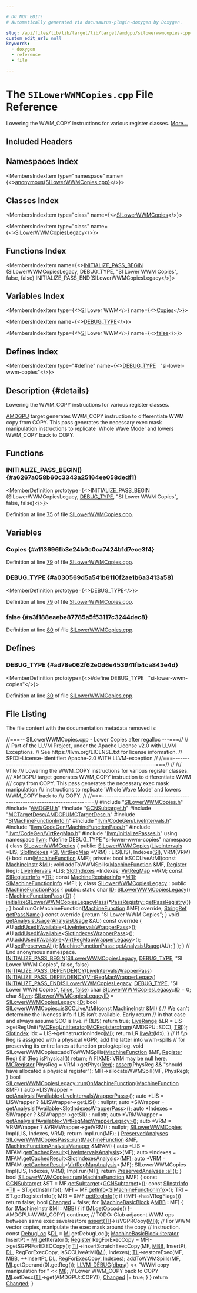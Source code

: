 ```yaml
---

# DO NOT EDIT!
# Automatically generated via docusaurus-plugin-doxygen by Doxygen.

slug: /api/files/lib/lib/target/lib/target/amdgpu/silowerwwmcopies-cpp
custom_edit_url: null
keywords:
  - doxygen
  - reference
  - file

---
```





# The `SILowerWWMCopies.cpp` File Reference

<DoxygenPage pluginConfig={pluginConfig}>

Lowering the WWM&#95;COPY instructions for various register classes. <a href="#details">More...</a>

## Included Headers

<IncludesList>
<IncludesListItem
  filePath="SILowerWWMCopies.h"
  permalink="/docs/api/files/lib/lib/target/lib/target/amdgpu/silowerwwmcopies-h"
  isLocal="true" />
<IncludesListItem
  filePath="AMDGPU.h"
  permalink="/docs/api/files/lib/lib/target/lib/target/amdgpu/amdgpu-h"
  isLocal="true" />
<IncludesListItem
  filePath="GCNSubtarget.h"
  permalink="/docs/api/files/lib/lib/target/lib/target/amdgpu/gcnsubtarget-h"
  isLocal="true" />
<IncludesListItem
  filePath="MCTargetDesc/AMDGPUMCTargetDesc.h"
  permalink="/docs/api/files/lib/lib/target/lib/target/amdgpu/lib/target/amdgpu/mctargetdesc/amdgpumctargetdesc-h"
  isLocal="true" />
<IncludesListItem
  filePath="SIMachineFunctionInfo.h"
  permalink="/docs/api/files/lib/lib/target/lib/target/amdgpu/simachinefunctioninfo-h"
  isLocal="true" />
<IncludesListItem
  filePath="llvm/CodeGen/LiveIntervals.h"
  permalink="/docs/api/files/include/include/llvm/include/llvm/codegen/liveintervals-h"
  isLocal="true" />
<IncludesListItem
  filePath="llvm/CodeGen/MachineFunctionPass.h"
  permalink="/docs/api/files/include/include/llvm/include/llvm/codegen/machinefunctionpass-h"
  isLocal="true" />
<IncludesListItem
  filePath="llvm/CodeGen/VirtRegMap.h"
  permalink="/docs/api/files/include/include/llvm/include/llvm/codegen/virtregmap-h"
  isLocal="true" />
<IncludesListItem
  filePath="llvm/InitializePasses.h"
  permalink="/docs/api/files/include/include/llvm/initializepasses-h"
  isLocal="true" />
</IncludesList>

## Namespaces Index

<MembersIndex>

<MembersIndexItem
  type="namespace"
  name={<><a href="/docs/api/namespaces/anonymous-silowerwwmcopies-cpp-">anonymous&#123;SILowerWWMCopies.cpp&#125;</a></>}>
</MembersIndexItem>

</MembersIndex>

## Classes Index

<MembersIndex>

<MembersIndexItem
  type="class"
  name={<><a href="/docs/api/classes/anonymous-namespace-silowerwwmcopies-cpp-/silowerwwmcopies">SILowerWWMCopies</a></>}>
</MembersIndexItem>

<MembersIndexItem
  type="class"
  name={<><a href="/docs/api/classes/anonymous-namespace-silowerwwmcopies-cpp-/silowerwwmcopieslegacy">SILowerWWMCopiesLegacy</a></>}>
</MembersIndexItem>

</MembersIndex>

## Functions Index

<MembersIndex>

<MembersIndexItem
  name={<><a href="#a6267a058b60c3343a25164ee058dedf1">INITIALIZE&#95;PASS&#95;BEGIN</a> (SILowerWWMCopiesLegacy, DEBUG&#95;TYPE, &quot;SI Lower WWM Copies&quot;, false, false) INITIALIZE&#95;PASS&#95;END(SILowerWWMCopiesLegacy</>}>
</MembersIndexItem>

</MembersIndex>

## Variables Index

<MembersIndex>

<MembersIndexItem
  type={<><a href="/docs/api/files/lib/lib/passes/passbuilderbindings-cpp/#a10fde6bea2f819ef87db20d8fe3085c7">SI</a> Lower WWM</>}
  name={<><a href="#a113696fb3e24b0c0ca7424b1d7ece3f4">Copies</a></>}>
</MembersIndexItem>

<MembersIndexItem
  name={<><a href="#a030569d5a541b6110f2ae1b6a3413a58">DEBUG&#95;TYPE</a></>}>
</MembersIndexItem>

<MembersIndexItem
  type={<><a href="/docs/api/files/lib/lib/passes/passbuilderbindings-cpp/#a10fde6bea2f819ef87db20d8fe3085c7">SI</a> Lower WWM</>}
  name={<><a href="#a3f188eaebe87785a5f53117c3244dec8">false</a></>}>
</MembersIndexItem>

</MembersIndex>

## Defines Index

<MembersIndex>

<MembersIndexItem
  type="#define"
  name={<><a href="#ad78e062f62e0d6e453941fb4ca843e4d">DEBUG&#95;TYPE</a>&nbsp;&nbsp;&nbsp;&quot;si-lower-wwm-copies&quot;</>}>
</MembersIndexItem>

</MembersIndex>

## Description {#details}

Lowering the WWM&#95;COPY instructions for various register classes.

<a href="/docs/api/namespaces/llvm/amdgpu">AMDGPU</a> target generates WWM&#95;COPY instruction to differentiate WWM copy from COPY. This pass generates the necessary exec mask manipulation instructions to replicate &#39;Whole Wave Mode&#39; and lowers WWM&#95;COPY back to COPY.

<SectionDefinition>

## Functions

### INITIALIZE&#95;PASS&#95;BEGIN() {#a6267a058b60c3343a25164ee058dedf1}

<MemberDefinition
  prototype={<>INITIALIZE&#95;PASS&#95;BEGIN (SILowerWWMCopiesLegacy, <a href="/docs/api/files/include/include/llvm/include/llvm/adt/genericcycleimpl-h/#ad78e062f62e0d6e453941fb4ca843e4d">DEBUG&#95;TYPE</a>, &quot;SI Lower WWM Copies&quot;, false, false)</>}>

Definition at line <a href="#l00075">75</a> of file <a href="/docs/api/files/lib/lib/target/lib/target/amdgpu/silowerwwmcopies-cpp">SILowerWWMCopies.cpp</a>.
</MemberDefinition>

</SectionDefinition>

<SectionDefinition>

## Variables

### Copies {#a113696fb3e24b0c0ca7424b1d7ece3f4}

<MemberDefinition
  prototype="SI Lower WWM Copies">

Definition at line <a href="#l00079">79</a> of file <a href="/docs/api/files/lib/lib/target/lib/target/amdgpu/silowerwwmcopies-cpp">SILowerWWMCopies.cpp</a>.
</MemberDefinition>

### DEBUG&#95;TYPE {#a030569d5a541b6110f2ae1b6a3413a58}

<MemberDefinition
  prototype={<>DEBUG&#95;TYPE</>}>

Definition at line <a href="#l00079">79</a> of file <a href="/docs/api/files/lib/lib/target/lib/target/amdgpu/silowerwwmcopies-cpp">SILowerWWMCopies.cpp</a>.
</MemberDefinition>

### false {#a3f188eaebe87785a5f53117c3244dec8}

<MemberDefinition
  prototype="SI Lower WWM false">

Definition at line <a href="#l00080">80</a> of file <a href="/docs/api/files/lib/lib/target/lib/target/amdgpu/silowerwwmcopies-cpp">SILowerWWMCopies.cpp</a>.
</MemberDefinition>

</SectionDefinition>

<SectionDefinition>

## Defines

### DEBUG&#95;TYPE {#ad78e062f62e0d6e453941fb4ca843e4d}

<MemberDefinition
  prototype={<>#define DEBUG&#95;TYPE&nbsp;&nbsp;&nbsp;&quot;si-lower-wwm-copies&quot;</>}>

Definition at line <a href="#l00030">30</a> of file <a href="/docs/api/files/lib/lib/target/lib/target/amdgpu/silowerwwmcopies-cpp">SILowerWWMCopies.cpp</a>.
</MemberDefinition>

</SectionDefinition>

## File Listing

The file content with the documentation metadata removed is:

<ProgramListing>

<Link id="l00001" /><CodeLine lineNumber="1"><Highlight kind="comment">//===-- SILowerWWMCopies.cpp - Lower Copies after regalloc ---===//</Highlight><Highlight kind="normal"></Highlight></CodeLine>
<Link id="l00002" /><CodeLine lineNumber="2"><Highlight kind="normal"></Highlight><Highlight kind="comment">//</Highlight><Highlight kind="normal"></Highlight></CodeLine>
<Link id="l00003" /><CodeLine lineNumber="3"><Highlight kind="normal"></Highlight><Highlight kind="comment">// Part of the LLVM Project, under the Apache License v2.0 with LLVM Exceptions.</Highlight><Highlight kind="normal"></Highlight></CodeLine>
<Link id="l00004" /><CodeLine lineNumber="4"><Highlight kind="normal"></Highlight><Highlight kind="comment">// See https://llvm.org/LICENSE.txt for license information.</Highlight><Highlight kind="normal"></Highlight></CodeLine>
<Link id="l00005" /><CodeLine lineNumber="5"><Highlight kind="normal"></Highlight><Highlight kind="comment">// SPDX-License-Identifier: Apache-2.0 WITH LLVM-exception</Highlight><Highlight kind="normal"></Highlight></CodeLine>
<Link id="l00006" /><CodeLine lineNumber="6"><Highlight kind="normal"></Highlight><Highlight kind="comment">//</Highlight><Highlight kind="normal"></Highlight></CodeLine>
<Link id="l00007" /><CodeLine lineNumber="7"><Highlight kind="normal"></Highlight><Highlight kind="comment">//===----------------------------------------------------------------------===//</Highlight><Highlight kind="normal"></Highlight></CodeLine>
<Link id="l00008" /><CodeLine lineNumber="8"><Highlight kind="normal"></Highlight><Highlight kind="comment">//</Highlight><Highlight kind="comment"></Highlight></CodeLine>
<Link id="l00009" /><CodeLine lineNumber="9"><Highlight kind="comment">/// \\file</Highlight></CodeLine>
<Link id="l00010" /><CodeLine lineNumber="10"><Highlight kind="comment">/// Lowering the WWM&#95;COPY instructions for various register classes.</Highlight></CodeLine>
<Link id="l00011" /><CodeLine lineNumber="11"><Highlight kind="comment">/// AMDGPU target generates WWM&#95;COPY instruction to differentiate WWM</Highlight></CodeLine>
<Link id="l00012" /><CodeLine lineNumber="12"><Highlight kind="comment">/// copy from COPY. This pass generates the necessary exec mask manipulation</Highlight></CodeLine>
<Link id="l00013" /><CodeLine lineNumber="13"><Highlight kind="comment">/// instructions to replicate &#39;Whole Wave Mode&#39; and lowers WWM&#95;COPY back to</Highlight></CodeLine>
<Link id="l00014" /><CodeLine lineNumber="14"><Highlight kind="comment">/// COPY.</Highlight><Highlight kind="normal"></Highlight></CodeLine>
<Link id="l00015" /><CodeLine lineNumber="15"><Highlight kind="normal"></Highlight><Highlight kind="comment">//</Highlight><Highlight kind="normal"></Highlight></CodeLine>
<Link id="l00016" /><CodeLine lineNumber="16"><Highlight kind="normal"></Highlight><Highlight kind="comment">//===----------------------------------------------------------------------===//</Highlight><Highlight kind="normal"></Highlight></CodeLine>
<Link id="l00017" /><CodeLine lineNumber="17"><Highlight kind="normal"></Highlight></CodeLine>
<Link id="l00018" /><CodeLine lineNumber="18"><Highlight kind="normal"></Highlight><Highlight kind="preprocessor">#include &quot;<a href="/docs/api/files/lib/lib/target/lib/target/amdgpu/silowerwwmcopies-h">SILowerWWMCopies.h</a>&quot;</Highlight><Highlight kind="normal"></Highlight></CodeLine>
<Link id="l00019" /><CodeLine lineNumber="19"><Highlight kind="normal"></Highlight><Highlight kind="preprocessor">#include &quot;<a href="/docs/api/files/lib/lib/target/lib/target/amdgpu/amdgpu-h">AMDGPU.h</a>&quot;</Highlight><Highlight kind="normal"></Highlight></CodeLine>
<Link id="l00020" /><CodeLine lineNumber="20"><Highlight kind="normal"></Highlight><Highlight kind="preprocessor">#include &quot;<a href="/docs/api/files/lib/lib/target/lib/target/amdgpu/gcnsubtarget-h">GCNSubtarget.h</a>&quot;</Highlight><Highlight kind="normal"></Highlight></CodeLine>
<Link id="l00021" /><CodeLine lineNumber="21"><Highlight kind="normal"></Highlight><Highlight kind="preprocessor">#include &quot;<a href="/docs/api/files/lib/lib/target/lib/target/amdgpu/lib/target/amdgpu/mctargetdesc/amdgpumctargetdesc-h">MCTargetDesc/AMDGPUMCTargetDesc.h</a>&quot;</Highlight><Highlight kind="normal"></Highlight></CodeLine>
<Link id="l00022" /><CodeLine lineNumber="22"><Highlight kind="normal"></Highlight><Highlight kind="preprocessor">#include &quot;<a href="/docs/api/files/lib/lib/target/lib/target/amdgpu/simachinefunctioninfo-h">SIMachineFunctionInfo.h</a>&quot;</Highlight><Highlight kind="normal"></Highlight></CodeLine>
<Link id="l00023" /><CodeLine lineNumber="23"><Highlight kind="normal"></Highlight><Highlight kind="preprocessor">#include &quot;<a href="/docs/api/files/include/include/llvm/include/llvm/codegen/liveintervals-h">llvm/CodeGen/LiveIntervals.h</a>&quot;</Highlight><Highlight kind="normal"></Highlight></CodeLine>
<Link id="l00024" /><CodeLine lineNumber="24"><Highlight kind="normal"></Highlight><Highlight kind="preprocessor">#include &quot;<a href="/docs/api/files/include/include/llvm/include/llvm/codegen/machinefunctionpass-h">llvm/CodeGen/MachineFunctionPass.h</a>&quot;</Highlight><Highlight kind="normal"></Highlight></CodeLine>
<Link id="l00025" /><CodeLine lineNumber="25"><Highlight kind="normal"></Highlight><Highlight kind="preprocessor">#include &quot;<a href="/docs/api/files/include/include/llvm/include/llvm/codegen/virtregmap-h">llvm/CodeGen/VirtRegMap.h</a>&quot;</Highlight><Highlight kind="normal"></Highlight></CodeLine>
<Link id="l00026" /><CodeLine lineNumber="26"><Highlight kind="normal"></Highlight><Highlight kind="preprocessor">#include &quot;<a href="/docs/api/files/include/include/llvm/initializepasses-h">llvm/InitializePasses.h</a>&quot;</Highlight><Highlight kind="normal"></Highlight></CodeLine>
<Link id="l00027" /><CodeLine lineNumber="27"><Highlight kind="normal"></Highlight></CodeLine>
<Link id="l00028" /><CodeLine lineNumber="28"><Highlight kind="normal"></Highlight><Highlight kind="keyword">using namespace </Highlight><Highlight kind="normal"><a href="/docs/api/namespaces/llvm">llvm</a>;</Highlight></CodeLine>
<Link id="l00029" /><CodeLine lineNumber="29"><Highlight kind="normal"></Highlight></CodeLine>
<Link id="l00030" /><CodeLine lineNumber="30" lineLink="#ad78e062f62e0d6e453941fb4ca843e4d"><Highlight kind="normal"></Highlight><Highlight kind="preprocessor">#define DEBUG&#95;TYPE &quot;si-lower-wwm-copies&quot;</Highlight><Highlight kind="normal"></Highlight></CodeLine>
<Link id="l00031" /><CodeLine lineNumber="31"><Highlight kind="normal"></Highlight></CodeLine>
<Link id="l00032" /><CodeLine lineNumber="32" lineLink="/docs/api/namespaces/anonymous-silowerwwmcopies-cpp-"><Highlight kind="normal"></Highlight><Highlight kind="keyword">namespace </Highlight><Highlight kind="normal">&#123;</Highlight></CodeLine>
<Link id="l00033" /><CodeLine lineNumber="33"><Highlight kind="normal"></Highlight></CodeLine>
<Link id="l00034" /><CodeLine lineNumber="34" lineLink="/docs/api/classes/anonymous-namespace-silowerwwmcopies-cpp-/silowerwwmcopies"><Highlight kind="normal"></Highlight><Highlight kind="keyword">class </Highlight><Highlight kind="normal"><a href="/docs/api/classes/anonymous-namespace-silowerwwmcopies-cpp-/silowerwwmcopies/#a0942706c6368185a9e04b9b3e3ae8dcb">SILowerWWMCopies</a> &#123;</Highlight></CodeLine>
<Link id="l00035" /><CodeLine lineNumber="35"><Highlight kind="normal"></Highlight><Highlight kind="keyword">public</Highlight><Highlight kind="normal">:</Highlight></CodeLine>
<Link id="l00036" /><CodeLine lineNumber="36" lineLink="/docs/api/classes/anonymous-namespace-silowerwwmcopies-cpp-/silowerwwmcopies/#a0942706c6368185a9e04b9b3e3ae8dcb"><Highlight kind="normal">  <a href="/docs/api/classes/anonymous-namespace-silowerwwmcopies-cpp-/silowerwwmcopies/#a0942706c6368185a9e04b9b3e3ae8dcb">SILowerWWMCopies</a>(<a href="/docs/api/classes/llvm/liveintervals">LiveIntervals</a> &#42;LIS, <a href="/docs/api/classes/llvm/slotindexes">SlotIndexes</a> &#42;<a href="/docs/api/namespaces/llvm/si">SI</a>, <a href="/docs/api/classes/llvm/virtregmap">VirtRegMap</a> &#42;VRM)</Highlight></CodeLine>
<Link id="l00037" /><CodeLine lineNumber="37"><Highlight kind="normal">      : LIS(LIS), Indexes(<a href="/docs/api/namespaces/llvm/si">SI</a>), VRM(VRM) &#123;&#125;</Highlight></CodeLine>
<Link id="l00038" /><CodeLine lineNumber="38"><Highlight kind="normal">  </Highlight><Highlight kind="keywordtype">bool</Highlight><Highlight kind="normal"> run(<a href="/docs/api/classes/llvm/machinefunction">MachineFunction</a> &amp;MF);</Highlight></CodeLine>
<Link id="l00039" /><CodeLine lineNumber="39"><Highlight kind="normal"></Highlight></CodeLine>
<Link id="l00040" /><CodeLine lineNumber="40"><Highlight kind="normal"></Highlight><Highlight kind="keyword">private</Highlight><Highlight kind="normal">:</Highlight></CodeLine>
<Link id="l00041" /><CodeLine lineNumber="41"><Highlight kind="normal">  </Highlight><Highlight kind="keywordtype">bool</Highlight><Highlight kind="normal"> isSCCLiveAtMI(</Highlight><Highlight kind="keyword">const</Highlight><Highlight kind="normal"> <a href="/docs/api/classes/llvm/machineinstr">MachineInstr</a> &amp;<a href="/docs/api/files/lib/lib/codegen/lib/codegen/globalisel/irtranslator-cpp/#abe44dfdea65b4f7e11e0a608ab708b76">MI</a>);</Highlight></CodeLine>
<Link id="l00042" /><CodeLine lineNumber="42"><Highlight kind="normal">  </Highlight><Highlight kind="keywordtype">void</Highlight><Highlight kind="normal"> addToWWMSpills(<a href="/docs/api/classes/llvm/machinefunction">MachineFunction</a> &amp;MF, <a href="/docs/api/classes/llvm/register">Register</a> Reg);</Highlight></CodeLine>
<Link id="l00043" /><CodeLine lineNumber="43"><Highlight kind="normal"></Highlight></CodeLine>
<Link id="l00044" /><CodeLine lineNumber="44"><Highlight kind="normal">  <a href="/docs/api/classes/llvm/liveintervals">LiveIntervals</a> &#42;LIS;</Highlight></CodeLine>
<Link id="l00045" /><CodeLine lineNumber="45"><Highlight kind="normal">  <a href="/docs/api/classes/llvm/slotindexes">SlotIndexes</a> &#42;Indexes;</Highlight></CodeLine>
<Link id="l00046" /><CodeLine lineNumber="46"><Highlight kind="normal">  <a href="/docs/api/classes/llvm/virtregmap">VirtRegMap</a> &#42;VRM;</Highlight></CodeLine>
<Link id="l00047" /><CodeLine lineNumber="47"><Highlight kind="normal">  </Highlight><Highlight kind="keyword">const</Highlight><Highlight kind="normal"> <a href="/docs/api/classes/llvm/siregisterinfo">SIRegisterInfo</a> &#42;<a href="/docs/api/files/lib/lib/codegen/machinesink-cpp/#a0f36ed1bc17fc1aa97fe291c439a0698">TRI</a>;</Highlight></CodeLine>
<Link id="l00048" /><CodeLine lineNumber="48"><Highlight kind="normal">  </Highlight><Highlight kind="keyword">const</Highlight><Highlight kind="normal"> <a href="/docs/api/classes/llvm/machineregisterinfo">MachineRegisterInfo</a> &#42;<a href="/docs/api/files/lib/lib/target/lib/target/aarch64/aarch64advsimdscalarpass-cpp/#aacd2ab195054a3e6a74bfbb9d5d571c8">MRI</a>;</Highlight></CodeLine>
<Link id="l00049" /><CodeLine lineNumber="49"><Highlight kind="normal">  <a href="/docs/api/classes/llvm/simachinefunctioninfo">SIMachineFunctionInfo</a> &#42;MFI;</Highlight></CodeLine>
<Link id="l00050" /><CodeLine lineNumber="50"><Highlight kind="normal">&#125;;</Highlight></CodeLine>
<Link id="l00051" /><CodeLine lineNumber="51"><Highlight kind="normal"></Highlight></CodeLine>
<Link id="l00052" /><CodeLine lineNumber="52" lineLink="/docs/api/classes/anonymous-namespace-silowerwwmcopies-cpp-/silowerwwmcopieslegacy"><Highlight kind="normal"></Highlight><Highlight kind="keyword">class </Highlight><Highlight kind="normal"><a href="/docs/api/classes/anonymous-namespace-silowerwwmcopies-cpp-/silowerwwmcopieslegacy/#af202512daca8d8c8a86c75c5a693c052">SILowerWWMCopiesLegacy</a> : </Highlight><Highlight kind="keyword">public</Highlight><Highlight kind="normal"> <a href="/docs/api/classes/llvm/machinefunctionpass/#a29c81d2386f4a727c6d33413807530c8">MachineFunctionPass</a> &#123;</Highlight></CodeLine>
<Link id="l00053" /><CodeLine lineNumber="53"><Highlight kind="normal"></Highlight><Highlight kind="keyword">public</Highlight><Highlight kind="normal">:</Highlight></CodeLine>
<Link id="l00054" /><CodeLine lineNumber="54" lineLink="/docs/api/classes/anonymous-namespace-silowerwwmcopies-cpp-/silowerwwmcopieslegacy/#a90f99bb2c95960532fd43929263a5180"><Highlight kind="normal">  </Highlight><Highlight kind="keyword">static</Highlight><Highlight kind="normal"> </Highlight><Highlight kind="keywordtype">char</Highlight><Highlight kind="normal"> <a href="/docs/api/classes/anonymous-namespace-silowerwwmcopies-cpp-/silowerwwmcopieslegacy/#a90f99bb2c95960532fd43929263a5180">ID</a>;</Highlight></CodeLine>
<Link id="l00055" /><CodeLine lineNumber="55"><Highlight kind="normal"></Highlight></CodeLine>
<Link id="l00056" /><CodeLine lineNumber="56" lineLink="/docs/api/classes/anonymous-namespace-silowerwwmcopies-cpp-/silowerwwmcopieslegacy/#af202512daca8d8c8a86c75c5a693c052"><Highlight kind="normal">  <a href="/docs/api/classes/anonymous-namespace-silowerwwmcopies-cpp-/silowerwwmcopieslegacy/#af202512daca8d8c8a86c75c5a693c052">SILowerWWMCopiesLegacy</a>() : <a href="/docs/api/classes/llvm/machinefunctionpass/#a29c81d2386f4a727c6d33413807530c8">MachineFunctionPass</a>(<a href="/docs/api/classes/anonymous-namespace-silowerwwmcopies-cpp-/silowerwwmcopieslegacy/#a90f99bb2c95960532fd43929263a5180">ID</a>) &#123;</Highlight></CodeLine>
<Link id="l00057" /><CodeLine lineNumber="57"><Highlight kind="normal">    <a href="/docs/api/namespaces/llvm/#a1e23a3a09f2e0d9969fdcd08c7b7ba34">initializeSILowerWWMCopiesLegacyPass</a>(&#42;<a href="/docs/api/classes/llvm/passregistry/#a05a729900b76c89e808c6c3094921b2f">PassRegistry::getPassRegistry</a>());</Highlight></CodeLine>
<Link id="l00058" /><CodeLine lineNumber="58"><Highlight kind="normal">  &#125;</Highlight></CodeLine>
<Link id="l00059" /><CodeLine lineNumber="59"><Highlight kind="normal"></Highlight></CodeLine>
<Link id="l00060" /><CodeLine lineNumber="60"><Highlight kind="normal">  </Highlight><Highlight kind="keywordtype">bool</Highlight><Highlight kind="normal"> runOnMachineFunction(<a href="/docs/api/classes/llvm/machinefunction">MachineFunction</a> &amp;MF) </Highlight><Highlight kind="keyword">override</Highlight><Highlight kind="normal">;</Highlight></CodeLine>
<Link id="l00061" /><CodeLine lineNumber="61"><Highlight kind="normal"></Highlight></CodeLine>
<Link id="l00062" /><CodeLine lineNumber="62" lineLink="/docs/api/classes/anonymous-namespace-silowerwwmcopies-cpp-/silowerwwmcopieslegacy/#a4d081eafe8e5bb4115d6dc835f597581"><Highlight kind="normal">  <a href="/docs/api/classes/llvm/stringref">StringRef</a> <a href="/docs/api/classes/anonymous-namespace-silowerwwmcopies-cpp-/silowerwwmcopieslegacy/#a4d081eafe8e5bb4115d6dc835f597581">getPassName</a>()</Highlight><Highlight kind="keyword"> const override </Highlight><Highlight kind="normal">&#123; </Highlight><Highlight kind="keywordflow">return</Highlight><Highlight kind="normal"> </Highlight><Highlight kind="stringliteral">&quot;SI Lower WWM Copies&quot;</Highlight><Highlight kind="normal">; &#125;</Highlight></CodeLine>
<Link id="l00063" /><CodeLine lineNumber="63"><Highlight kind="normal"></Highlight></CodeLine>
<Link id="l00064" /><CodeLine lineNumber="64" lineLink="/docs/api/classes/anonymous-namespace-silowerwwmcopies-cpp-/silowerwwmcopieslegacy/#ae4fe0e77240235e99d707dd0c9ac9bbf"><Highlight kind="normal">  </Highlight><Highlight kind="keywordtype">void</Highlight><Highlight kind="normal"> <a href="/docs/api/classes/anonymous-namespace-silowerwwmcopies-cpp-/silowerwwmcopieslegacy/#ae4fe0e77240235e99d707dd0c9ac9bbf">getAnalysisUsage</a>(<a href="/docs/api/classes/llvm/analysisusage">AnalysisUsage</a> &amp;AU)</Highlight><Highlight kind="keyword"> const override </Highlight><Highlight kind="normal">&#123;</Highlight></CodeLine>
<Link id="l00065" /><CodeLine lineNumber="65"><Highlight kind="normal">    AU.<a href="/docs/api/classes/llvm/analysisusage/#aaeddaf79040291b6f3e0db57943aac39">addUsedIfAvailable</a>&lt;<a href="/docs/api/classes/llvm/liveintervalswrapperpass">LiveIntervalsWrapperPass</a>&gt;();</Highlight></CodeLine>
<Link id="l00066" /><CodeLine lineNumber="66"><Highlight kind="normal">    AU.<a href="/docs/api/classes/llvm/analysisusage/#aaeddaf79040291b6f3e0db57943aac39">addUsedIfAvailable</a>&lt;<a href="/docs/api/classes/llvm/slotindexeswrapperpass">SlotIndexesWrapperPass</a>&gt;();</Highlight></CodeLine>
<Link id="l00067" /><CodeLine lineNumber="67"><Highlight kind="normal">    AU.<a href="/docs/api/classes/llvm/analysisusage/#aaeddaf79040291b6f3e0db57943aac39">addUsedIfAvailable</a>&lt;<a href="/docs/api/classes/llvm/virtregmapwrapperlegacy">VirtRegMapWrapperLegacy</a>&gt;();</Highlight></CodeLine>
<Link id="l00068" /><CodeLine lineNumber="68"><Highlight kind="normal">    AU.<a href="/docs/api/classes/llvm/analysisusage/#af22b06a6a4f9df80454071685a0d6a02">setPreservesAll</a>();</Highlight></CodeLine>
<Link id="l00069" /><CodeLine lineNumber="69"><Highlight kind="normal">    <a href="/docs/api/classes/llvm/machinefunctionpass/#a864fd57b4304ef933b3281d0ef85a88e">MachineFunctionPass::getAnalysisUsage</a>(AU);</Highlight></CodeLine>
<Link id="l00070" /><CodeLine lineNumber="70"><Highlight kind="normal">  &#125;</Highlight></CodeLine>
<Link id="l00071" /><CodeLine lineNumber="71"><Highlight kind="normal">&#125;;</Highlight></CodeLine>
<Link id="l00072" /><CodeLine lineNumber="72"><Highlight kind="normal"></Highlight></CodeLine>
<Link id="l00073" /><CodeLine lineNumber="73"><Highlight kind="normal">&#125; </Highlight><Highlight kind="comment">// End anonymous namespace.</Highlight><Highlight kind="normal"></Highlight></CodeLine>
<Link id="l00074" /><CodeLine lineNumber="74"><Highlight kind="normal"></Highlight></CodeLine>
<Link id="l00075" /><CodeLine lineNumber="75" lineLink="#a6267a058b60c3343a25164ee058dedf1"><Highlight kind="normal"><a href="/docs/api/files/include/include/llvm/passsupport-h/#aaa970fc931c1c63037a8182e028d04b1">INITIALIZE&#95;PASS&#95;BEGIN</a>(<a href="/docs/api/classes/anonymous-namespace-silowerwwmcopies-cpp-/silowerwwmcopieslegacy/#af202512daca8d8c8a86c75c5a693c052">SILowerWWMCopiesLegacy</a>, <a href="/docs/api/files/include/include/llvm/include/llvm/adt/genericcycleimpl-h/#ad78e062f62e0d6e453941fb4ca843e4d">DEBUG&#95;TYPE</a>, </Highlight><Highlight kind="stringliteral">&quot;SI Lower WWM Copies&quot;</Highlight><Highlight kind="normal">,</Highlight></CodeLine>
<Link id="l00076" /><CodeLine lineNumber="76"><Highlight kind="normal">                      </Highlight><Highlight kind="keyword">false</Highlight><Highlight kind="normal">, </Highlight><Highlight kind="keyword">false</Highlight><Highlight kind="normal">)</Highlight></CodeLine>
<Link id="l00077" /><CodeLine lineNumber="77"><Highlight kind="normal"><a href="/docs/api/files/include/include/llvm/passsupport-h/#a14724f1ccf528e73bb29bc9230737967">INITIALIZE&#95;PASS&#95;DEPENDENCY</a>(<a href="/docs/api/classes/llvm/liveintervalswrapperpass">LiveIntervalsWrapperPass</a>)</Highlight></CodeLine>
<Link id="l00078" /><CodeLine lineNumber="78"><Highlight kind="normal"><a href="/docs/api/files/include/include/llvm/passsupport-h/#a14724f1ccf528e73bb29bc9230737967">INITIALIZE&#95;PASS&#95;DEPENDENCY</a>(<a href="/docs/api/classes/llvm/virtregmapwrapperlegacy">VirtRegMapWrapperLegacy</a>)</Highlight></CodeLine>
<Link id="l00079" /><CodeLine lineNumber="79" lineLink="#a113696fb3e24b0c0ca7424b1d7ece3f4"><Highlight kind="normal"><a href="/docs/api/files/include/include/llvm/passsupport-h/#a74ce8276b89067e806f67c45a6d92575">INITIALIZE&#95;PASS&#95;END</a>(<a href="/docs/api/classes/anonymous-namespace-silowerwwmcopies-cpp-/silowerwwmcopieslegacy/#af202512daca8d8c8a86c75c5a693c052">SILowerWWMCopiesLegacy</a>, <a href="/docs/api/files/include/include/llvm/include/llvm/adt/genericcycleimpl-h/#ad78e062f62e0d6e453941fb4ca843e4d">DEBUG&#95;TYPE</a>, </Highlight><Highlight kind="stringliteral">&quot;SI Lower WWM Copies&quot;</Highlight><Highlight kind="normal">,</Highlight></CodeLine>
<Link id="l00080" /><CodeLine lineNumber="80" lineLink="#a3f188eaebe87785a5f53117c3244dec8"><Highlight kind="normal">                    <a href="/docs/api/namespaces/false">false</a>, <a href="/docs/api/namespaces/false">false</a>)</Highlight></CodeLine>
<Link id="l00081" /><CodeLine lineNumber="81"><Highlight kind="normal"></Highlight></CodeLine>
<Link id="l00082" /><CodeLine lineNumber="82"><Highlight kind="normal"></Highlight><Highlight kind="keywordtype">char</Highlight><Highlight kind="normal"> <a href="/docs/api/classes/anonymous-namespace-silowerwwmcopies-cpp-/silowerwwmcopieslegacy/#af202512daca8d8c8a86c75c5a693c052">SILowerWWMCopiesLegacy</a>::<a href="/docs/api/namespaces/llvm/callingconv/#abdf8cf606905c10634e831390981b0ed">ID</a> = 0;</Highlight></CodeLine>
<Link id="l00083" /><CodeLine lineNumber="83"><Highlight kind="normal"></Highlight></CodeLine>
<Link id="l00084" /><CodeLine lineNumber="84" lineLink="/docs/api/namespaces/llvm/#a82ecd626d44669bdd70394f8f411355b"><Highlight kind="normal"></Highlight><Highlight kind="keywordtype">char</Highlight><Highlight kind="normal"> &amp;<a href="/docs/api/namespaces/llvm">llvm</a>::<a href="/docs/api/namespaces/llvm/#a82ecd626d44669bdd70394f8f411355b">SILowerWWMCopiesLegacyID</a> = <a href="/docs/api/classes/anonymous-namespace-silowerwwmcopies-cpp-/silowerwwmcopieslegacy/#af202512daca8d8c8a86c75c5a693c052">SILowerWWMCopiesLegacy</a>::<a href="/docs/api/namespaces/llvm/callingconv/#abdf8cf606905c10634e831390981b0ed">ID</a>;</Highlight></CodeLine>
<Link id="l00085" /><CodeLine lineNumber="85"><Highlight kind="normal"></Highlight></CodeLine>
<Link id="l00086" /><CodeLine lineNumber="86"><Highlight kind="normal"></Highlight><Highlight kind="keywordtype">bool</Highlight><Highlight kind="normal"> <a href="/docs/api/classes/anonymous-namespace-silowerwwmcopies-cpp-/silowerwwmcopies/#a0942706c6368185a9e04b9b3e3ae8dcb">SILowerWWMCopies</a>::isSCCLiveAtMI(<a href="/docs/api/files/lib/lib/target/lib/target/aarch64/aarch64promoteconstant-cpp/#a90f8350fecae261c25be85d38b451bff">const</a> <a href="/docs/api/classes/llvm/machineinstr">MachineInstr</a> &amp;<a href="/docs/api/files/lib/lib/codegen/lib/codegen/globalisel/irtranslator-cpp/#abe44dfdea65b4f7e11e0a608ab708b76">MI</a>) &#123;</Highlight></CodeLine>
<Link id="l00087" /><CodeLine lineNumber="87"><Highlight kind="normal">  </Highlight><Highlight kind="comment">// We can&#39;t determine the liveness info if LIS isn&#39;t available. Early return</Highlight><Highlight kind="normal"></Highlight></CodeLine>
<Link id="l00088" /><CodeLine lineNumber="88"><Highlight kind="normal">  </Highlight><Highlight kind="comment">// in that case and always assume SCC is live.</Highlight><Highlight kind="normal"></Highlight></CodeLine>
<Link id="l00089" /><CodeLine lineNumber="89"><Highlight kind="normal">  </Highlight><Highlight kind="keywordflow">if</Highlight><Highlight kind="normal"> (!LIS)</Highlight></CodeLine>
<Link id="l00090" /><CodeLine lineNumber="90"><Highlight kind="normal">    </Highlight><Highlight kind="keywordflow">return</Highlight><Highlight kind="normal"> </Highlight><Highlight kind="keyword">true</Highlight><Highlight kind="normal">;</Highlight></CodeLine>
<Link id="l00091" /><CodeLine lineNumber="91"><Highlight kind="normal"></Highlight></CodeLine>
<Link id="l00092" /><CodeLine lineNumber="92"><Highlight kind="normal">  <a href="/docs/api/classes/llvm/liverange">LiveRange</a> &amp;LR =</Highlight></CodeLine>
<Link id="l00093" /><CodeLine lineNumber="93"><Highlight kind="normal">      LIS-&gt;getRegUnit(&#42;<a href="/docs/api/classes/llvm/mcregunititerator">MCRegUnitIterator</a>(<a href="/docs/api/classes/llvm/mcregister/#a822cab8661beb03276b0566d33e41592">MCRegister::from</a>(AMDGPU::SCC), <a href="/docs/api/files/lib/lib/codegen/machinesink-cpp/#a0f36ed1bc17fc1aa97fe291c439a0698">TRI</a>));</Highlight></CodeLine>
<Link id="l00094" /><CodeLine lineNumber="94"><Highlight kind="normal">  <a href="/docs/api/classes/llvm/slotindex">SlotIndex</a> Idx = LIS-&gt;getInstructionIndex(<a href="/docs/api/files/lib/lib/codegen/lib/codegen/globalisel/irtranslator-cpp/#abe44dfdea65b4f7e11e0a608ab708b76">MI</a>);</Highlight></CodeLine>
<Link id="l00095" /><CodeLine lineNumber="95"><Highlight kind="normal">  </Highlight><Highlight kind="keywordflow">return</Highlight><Highlight kind="normal"> LR.<a href="/docs/api/classes/llvm/liverange/#a400c0b88110521ad1de258a7885d9038">liveAt</a>(Idx);</Highlight></CodeLine>
<Link id="l00096" /><CodeLine lineNumber="96"><Highlight kind="normal">&#125;</Highlight></CodeLine>
<Link id="l00097" /><CodeLine lineNumber="97"><Highlight kind="normal"></Highlight></CodeLine>
<Link id="l00098" /><CodeLine lineNumber="98"><Highlight kind="normal"></Highlight><Highlight kind="comment">// If \\p Reg is assigned with a physical VGPR, add the latter into wwm-spills</Highlight><Highlight kind="normal"></Highlight></CodeLine>
<Link id="l00099" /><CodeLine lineNumber="99"><Highlight kind="normal"></Highlight><Highlight kind="comment">// for preserving its entire lanes at function prolog/epilog.</Highlight><Highlight kind="normal"></Highlight></CodeLine>
<Link id="l00100" /><CodeLine lineNumber="100"><Highlight kind="normal"></Highlight><Highlight kind="keywordtype">void</Highlight><Highlight kind="normal"> SILowerWWMCopies::addToWWMSpills(<a href="/docs/api/classes/llvm/machinefunction">MachineFunction</a> &amp;MF, <a href="/docs/api/classes/llvm/register">Register</a> <a href="/docs/api/files/lib/lib/codegen/machinesink-cpp/#a359e1ff26f6d466d927a61aae45b05c3">Reg</a>) &#123;</Highlight></CodeLine>
<Link id="l00101" /><CodeLine lineNumber="101"><Highlight kind="normal">  </Highlight><Highlight kind="keywordflow">if</Highlight><Highlight kind="normal"> (<a href="/docs/api/files/lib/lib/codegen/machinesink-cpp/#a359e1ff26f6d466d927a61aae45b05c3">Reg</a>.isPhysical())</Highlight></CodeLine>
<Link id="l00102" /><CodeLine lineNumber="102"><Highlight kind="normal">    </Highlight><Highlight kind="keywordflow">return</Highlight><Highlight kind="normal">;</Highlight></CodeLine>
<Link id="l00103" /><CodeLine lineNumber="103"><Highlight kind="normal"></Highlight></CodeLine>
<Link id="l00104" /><CodeLine lineNumber="104"><Highlight kind="normal">  </Highlight><Highlight kind="comment">// FIXME: VRM may be null here.</Highlight><Highlight kind="normal"></Highlight></CodeLine>
<Link id="l00105" /><CodeLine lineNumber="105"><Highlight kind="normal">  <a href="/docs/api/classes/llvm/mcregister">MCRegister</a> PhysReg = VRM-&gt;getPhys(<a href="/docs/api/files/lib/lib/codegen/machinesink-cpp/#a359e1ff26f6d466d927a61aae45b05c3">Reg</a>);</Highlight></CodeLine>
<Link id="l00106" /><CodeLine lineNumber="106"><Highlight kind="normal">  <a href="/docs/api/files/lib/lib/target/lib/target/amdgpu/silowercontrolflow-cpp/#a4868c5d81c5ccc98c47aeab6244346a0">assert</a>(PhysReg &amp;&amp; </Highlight><Highlight kind="stringliteral">&quot;should have allocated a physical register&quot;</Highlight><Highlight kind="normal">);</Highlight></CodeLine>
<Link id="l00107" /><CodeLine lineNumber="107"><Highlight kind="normal"></Highlight></CodeLine>
<Link id="l00108" /><CodeLine lineNumber="108"><Highlight kind="normal">  MFI-&gt;allocateWWMSpill(MF, PhysReg);</Highlight></CodeLine>
<Link id="l00109" /><CodeLine lineNumber="109"><Highlight kind="normal">&#125;</Highlight></CodeLine>
<Link id="l00110" /><CodeLine lineNumber="110"><Highlight kind="normal"></Highlight></CodeLine>
<Link id="l00111" /><CodeLine lineNumber="111" lineLink="/docs/api/classes/anonymous-namespace-silowerwwmcopies-cpp-/silowerwwmcopieslegacy/#a5aaaf11f9364085f56bd6f05520fd226"><Highlight kind="normal"></Highlight><Highlight kind="keywordtype">bool</Highlight><Highlight kind="normal"> <a href="/docs/api/classes/anonymous-namespace-silowerwwmcopies-cpp-/silowerwwmcopieslegacy/#a5aaaf11f9364085f56bd6f05520fd226">SILowerWWMCopiesLegacy::runOnMachineFunction</a>(<a href="/docs/api/classes/llvm/machinefunction">MachineFunction</a> &amp;MF) &#123;</Highlight></CodeLine>
<Link id="l00112" /><CodeLine lineNumber="112"><Highlight kind="normal">  </Highlight><Highlight kind="keyword">auto</Highlight><Highlight kind="normal"> &#42;LISWrapper = <a href="/docs/api/classes/llvm/pass/#af94c014e968489e96c7d4353a84ad7f5">getAnalysisIfAvailable&lt;LiveIntervalsWrapperPass&gt;</a>();</Highlight></CodeLine>
<Link id="l00113" /><CodeLine lineNumber="113"><Highlight kind="normal">  </Highlight><Highlight kind="keyword">auto</Highlight><Highlight kind="normal"> &#42;LIS = LISWrapper ? &amp;LISWrapper-&gt;getLIS() : </Highlight><Highlight kind="keyword">nullptr</Highlight><Highlight kind="normal">;</Highlight></CodeLine>
<Link id="l00114" /><CodeLine lineNumber="114"><Highlight kind="normal"></Highlight></CodeLine>
<Link id="l00115" /><CodeLine lineNumber="115"><Highlight kind="normal">  </Highlight><Highlight kind="keyword">auto</Highlight><Highlight kind="normal"> &#42;SIWrapper = <a href="/docs/api/classes/llvm/pass/#af94c014e968489e96c7d4353a84ad7f5">getAnalysisIfAvailable&lt;SlotIndexesWrapperPass&gt;</a>();</Highlight></CodeLine>
<Link id="l00116" /><CodeLine lineNumber="116"><Highlight kind="normal">  </Highlight><Highlight kind="keyword">auto</Highlight><Highlight kind="normal"> &#42;Indexes = SIWrapper ? &amp;SIWrapper-&gt;getSI() : </Highlight><Highlight kind="keyword">nullptr</Highlight><Highlight kind="normal">;</Highlight></CodeLine>
<Link id="l00117" /><CodeLine lineNumber="117"><Highlight kind="normal"></Highlight></CodeLine>
<Link id="l00118" /><CodeLine lineNumber="118"><Highlight kind="normal">  </Highlight><Highlight kind="keyword">auto</Highlight><Highlight kind="normal"> &#42;VRMWrapper = <a href="/docs/api/classes/llvm/pass/#af94c014e968489e96c7d4353a84ad7f5">getAnalysisIfAvailable&lt;VirtRegMapWrapperLegacy&gt;</a>();</Highlight></CodeLine>
<Link id="l00119" /><CodeLine lineNumber="119"><Highlight kind="normal">  </Highlight><Highlight kind="keyword">auto</Highlight><Highlight kind="normal"> &#42;VRM = VRMWrapper ? &amp;VRMWrapper-&gt;getVRM() : </Highlight><Highlight kind="keyword">nullptr</Highlight><Highlight kind="normal">;</Highlight></CodeLine>
<Link id="l00120" /><CodeLine lineNumber="120"><Highlight kind="normal"></Highlight></CodeLine>
<Link id="l00121" /><CodeLine lineNumber="121"><Highlight kind="normal">  <a href="/docs/api/classes/anonymous-namespace-silowerwwmcopies-cpp-/silowerwwmcopies">SILowerWWMCopies</a> Impl(LIS, Indexes, VRM);</Highlight></CodeLine>
<Link id="l00122" /><CodeLine lineNumber="122"><Highlight kind="normal">  </Highlight><Highlight kind="keywordflow">return</Highlight><Highlight kind="normal"> Impl.run(MF);</Highlight></CodeLine>
<Link id="l00123" /><CodeLine lineNumber="123"><Highlight kind="normal">&#125;</Highlight></CodeLine>
<Link id="l00124" /><CodeLine lineNumber="124"><Highlight kind="normal"></Highlight></CodeLine>
<Link id="l00125" /><CodeLine lineNumber="125"><Highlight kind="normal"><a href="/docs/api/classes/llvm/preservedanalyses">PreservedAnalyses</a></Highlight></CodeLine>
<Link id="l00126" /><CodeLine lineNumber="126" lineLink="/docs/api/classes/llvm/silowerwwmcopiespass/#a8190b1c16b87f7d2ff20607bc4efb554"><Highlight kind="normal"><a href="/docs/api/classes/llvm/silowerwwmcopiespass/#a8190b1c16b87f7d2ff20607bc4efb554">SILowerWWMCopiesPass::run</a>(<a href="/docs/api/classes/llvm/machinefunction">MachineFunction</a> &amp;MF,</Highlight></CodeLine>
<Link id="l00127" /><CodeLine lineNumber="127"><Highlight kind="normal">                          <a href="/docs/api/namespaces/llvm/#a064825a8817522ca733ac413a7122d36">MachineFunctionAnalysisManager</a> &amp;MFAM) &#123;</Highlight></CodeLine>
<Link id="l00128" /><CodeLine lineNumber="128"><Highlight kind="normal">  </Highlight><Highlight kind="keyword">auto</Highlight><Highlight kind="normal"> &#42;LIS = MFAM.<a href="/docs/api/classes/llvm/analysismanager/#a828ff8185f881fca9e3d534781244041">getCachedResult</a>&lt;<a href="/docs/api/classes/llvm/liveintervalsanalysis">LiveIntervalsAnalysis</a>&gt;(MF);</Highlight></CodeLine>
<Link id="l00129" /><CodeLine lineNumber="129"><Highlight kind="normal">  </Highlight><Highlight kind="keyword">auto</Highlight><Highlight kind="normal"> &#42;Indexes = MFAM.<a href="/docs/api/classes/llvm/analysismanager/#a828ff8185f881fca9e3d534781244041">getCachedResult</a>&lt;<a href="/docs/api/classes/llvm/slotindexesanalysis">SlotIndexesAnalysis</a>&gt;(MF);</Highlight></CodeLine>
<Link id="l00130" /><CodeLine lineNumber="130"><Highlight kind="normal">  </Highlight><Highlight kind="keyword">auto</Highlight><Highlight kind="normal"> &#42;VRM = MFAM.<a href="/docs/api/classes/llvm/analysismanager/#a828ff8185f881fca9e3d534781244041">getCachedResult</a>&lt;<a href="/docs/api/classes/llvm/virtregmapanalysis">VirtRegMapAnalysis</a>&gt;(MF);</Highlight></CodeLine>
<Link id="l00131" /><CodeLine lineNumber="131"><Highlight kind="normal"></Highlight></CodeLine>
<Link id="l00132" /><CodeLine lineNumber="132"><Highlight kind="normal">  SILowerWWMCopies Impl(LIS, Indexes, VRM);</Highlight></CodeLine>
<Link id="l00133" /><CodeLine lineNumber="133"><Highlight kind="normal">  Impl.run(MF);</Highlight></CodeLine>
<Link id="l00134" /><CodeLine lineNumber="134"><Highlight kind="normal">  </Highlight><Highlight kind="keywordflow">return</Highlight><Highlight kind="normal"> <a href="/docs/api/classes/llvm/preservedanalyses/#a1258a1ff55557c27684010ebd7283712">PreservedAnalyses::all</a>();</Highlight></CodeLine>
<Link id="l00135" /><CodeLine lineNumber="135"><Highlight kind="normal">&#125;</Highlight></CodeLine>
<Link id="l00136" /><CodeLine lineNumber="136"><Highlight kind="normal"></Highlight></CodeLine>
<Link id="l00137" /><CodeLine lineNumber="137" lineLink="/docs/api/classes/anonymous-namespace-silowerwwmcopies-cpp-/silowerwwmcopies/#a059a6b5cc9de3797ddecaa673a7c0348"><Highlight kind="normal"></Highlight><Highlight kind="keywordtype">bool</Highlight><Highlight kind="normal"> <a href="/docs/api/classes/anonymous-namespace-silowerwwmcopies-cpp-/silowerwwmcopies/#a059a6b5cc9de3797ddecaa673a7c0348">SILowerWWMCopies::run</a>(<a href="/docs/api/classes/llvm/machinefunction">MachineFunction</a> &amp;MF) &#123;</Highlight></CodeLine>
<Link id="l00138" /><CodeLine lineNumber="138"><Highlight kind="normal">  </Highlight><Highlight kind="keyword">const</Highlight><Highlight kind="normal"> <a href="/docs/api/classes/llvm/gcnsubtarget">GCNSubtarget</a> &amp;ST = MF.<a href="/docs/api/classes/llvm/machinefunction/#a3825368aca2bc1550d173660df4da6a6">getSubtarget</a>&lt;<a href="/docs/api/classes/llvm/gcnsubtarget">GCNSubtarget</a>&gt;();</Highlight></CodeLine>
<Link id="l00139" /><CodeLine lineNumber="139"><Highlight kind="normal">  </Highlight><Highlight kind="keyword">const</Highlight><Highlight kind="normal"> <a href="/docs/api/classes/llvm/siinstrinfo">SIInstrInfo</a> &#42;<a href="/docs/api/files/lib/lib/target/lib/target/hexagon/hexagoncopytocombine-cpp/#a1d40004718218dbdf06b496766299101">TII</a> = ST.getInstrInfo();</Highlight></CodeLine>
<Link id="l00140" /><CodeLine lineNumber="140"><Highlight kind="normal"></Highlight></CodeLine>
<Link id="l00141" /><CodeLine lineNumber="141"><Highlight kind="normal">  MFI = MF.<a href="/docs/api/classes/llvm/machinefunction/#ab7feae1932b436c8630e247166ec42b7">getInfo</a>&lt;<a href="/docs/api/classes/llvm/simachinefunctioninfo">SIMachineFunctionInfo</a>&gt;();</Highlight></CodeLine>
<Link id="l00142" /><CodeLine lineNumber="142"><Highlight kind="normal">  TRI = ST.getRegisterInfo();</Highlight></CodeLine>
<Link id="l00143" /><CodeLine lineNumber="143"><Highlight kind="normal">  MRI = &amp;MF.<a href="/docs/api/classes/llvm/machinefunction/#a810234b6b3d223b7c74a4253fcc5ea5e">getRegInfo</a>();</Highlight></CodeLine>
<Link id="l00144" /><CodeLine lineNumber="144"><Highlight kind="normal"></Highlight></CodeLine>
<Link id="l00145" /><CodeLine lineNumber="145"><Highlight kind="normal">  </Highlight><Highlight kind="keywordflow">if</Highlight><Highlight kind="normal"> (!MFI-&gt;hasVRegFlags())</Highlight></CodeLine>
<Link id="l00146" /><CodeLine lineNumber="146"><Highlight kind="normal">    </Highlight><Highlight kind="keywordflow">return</Highlight><Highlight kind="normal"> </Highlight><Highlight kind="keyword">false</Highlight><Highlight kind="normal">;</Highlight></CodeLine>
<Link id="l00147" /><CodeLine lineNumber="147"><Highlight kind="normal"></Highlight></CodeLine>
<Link id="l00148" /><CodeLine lineNumber="148"><Highlight kind="normal">  </Highlight><Highlight kind="keywordtype">bool</Highlight><Highlight kind="normal"> <a href="/docs/api/groups/arcopt/#gaa57b1a4e6a1c79233913139635169cf1">Changed</a> = </Highlight><Highlight kind="keyword">false</Highlight><Highlight kind="normal">;</Highlight></CodeLine>
<Link id="l00149" /><CodeLine lineNumber="149"><Highlight kind="normal">  </Highlight><Highlight kind="keywordflow">for</Highlight><Highlight kind="normal"> (<a href="/docs/api/classes/llvm/machinebasicblock">MachineBasicBlock</a> &amp;<a href="/docs/api/files/lib/lib/target/lib/target/arm/armslshardening-cpp/#a5958512eae2979bd2eb383977996a600">MBB</a> : MF) &#123;</Highlight></CodeLine>
<Link id="l00150" /><CodeLine lineNumber="150"><Highlight kind="normal">    </Highlight><Highlight kind="keywordflow">for</Highlight><Highlight kind="normal"> (<a href="/docs/api/classes/llvm/machineinstr">MachineInstr</a> &amp;<a href="/docs/api/files/lib/lib/codegen/lib/codegen/globalisel/irtranslator-cpp/#abe44dfdea65b4f7e11e0a608ab708b76">MI</a> : <a href="/docs/api/files/lib/lib/target/lib/target/arm/armslshardening-cpp/#a5958512eae2979bd2eb383977996a600">MBB</a>) &#123;</Highlight></CodeLine>
<Link id="l00151" /><CodeLine lineNumber="151"><Highlight kind="normal">      </Highlight><Highlight kind="keywordflow">if</Highlight><Highlight kind="normal"> (<a href="/docs/api/files/lib/lib/codegen/lib/codegen/globalisel/irtranslator-cpp/#abe44dfdea65b4f7e11e0a608ab708b76">MI</a>.getOpcode() != AMDGPU::WWM&#95;COPY)</Highlight></CodeLine>
<Link id="l00152" /><CodeLine lineNumber="152"><Highlight kind="normal">        </Highlight><Highlight kind="keywordflow">continue</Highlight><Highlight kind="normal">;</Highlight></CodeLine>
<Link id="l00153" /><CodeLine lineNumber="153"><Highlight kind="normal"></Highlight></CodeLine>
<Link id="l00154" /><CodeLine lineNumber="154"><Highlight kind="normal">      </Highlight><Highlight kind="comment">// TODO: Club adjacent WWM ops between same exec save/restore</Highlight><Highlight kind="normal"></Highlight></CodeLine>
<Link id="l00155" /><CodeLine lineNumber="155"><Highlight kind="normal">      <a href="/docs/api/files/lib/lib/target/lib/target/amdgpu/silowercontrolflow-cpp/#a4868c5d81c5ccc98c47aeab6244346a0">assert</a>(<a href="/docs/api/files/lib/lib/target/lib/target/hexagon/hexagoncopytocombine-cpp/#a1d40004718218dbdf06b496766299101">TII</a>-&gt;isVGPRCopy(<a href="/docs/api/files/lib/lib/codegen/lib/codegen/globalisel/irtranslator-cpp/#abe44dfdea65b4f7e11e0a608ab708b76">MI</a>));</Highlight></CodeLine>
<Link id="l00156" /><CodeLine lineNumber="156"><Highlight kind="normal"></Highlight></CodeLine>
<Link id="l00157" /><CodeLine lineNumber="157"><Highlight kind="normal">      </Highlight><Highlight kind="comment">// For WWM vector copies, manipulate the exec mask around the copy</Highlight><Highlight kind="normal"></Highlight></CodeLine>
<Link id="l00158" /><CodeLine lineNumber="158"><Highlight kind="normal">      </Highlight><Highlight kind="comment">// instruction.</Highlight><Highlight kind="normal"></Highlight></CodeLine>
<Link id="l00159" /><CodeLine lineNumber="159"><Highlight kind="normal">      </Highlight><Highlight kind="keyword">const</Highlight><Highlight kind="normal"> <a href="/docs/api/classes/llvm/debugloc">DebugLoc</a> &amp;<a href="/docs/api/files/lib/lib/target/lib/target/arm/armslshardening-cpp/#ad467c4ab9119043f9b7750ab986be61a">DL</a> = <a href="/docs/api/files/lib/lib/codegen/lib/codegen/globalisel/irtranslator-cpp/#abe44dfdea65b4f7e11e0a608ab708b76">MI</a>.getDebugLoc();</Highlight></CodeLine>
<Link id="l00160" /><CodeLine lineNumber="160"><Highlight kind="normal">      <a href="/docs/api/classes/llvm/machinebasicblock/#ae34c996b58df9b9ce6695a0c8b70c533">MachineBasicBlock::iterator</a> InsertPt = <a href="/docs/api/files/lib/lib/codegen/lib/codegen/globalisel/irtranslator-cpp/#abe44dfdea65b4f7e11e0a608ab708b76">MI</a>.getIterator();</Highlight></CodeLine>
<Link id="l00161" /><CodeLine lineNumber="161"><Highlight kind="normal">      <a href="/docs/api/classes/llvm/register">Register</a> RegForExecCopy = MFI-&gt;getSGPRForEXECCopy();</Highlight></CodeLine>
<Link id="l00162" /><CodeLine lineNumber="162"><Highlight kind="normal">      <a href="/docs/api/files/lib/lib/target/lib/target/hexagon/hexagoncopytocombine-cpp/#a1d40004718218dbdf06b496766299101">TII</a>-&gt;insertScratchExecCopy(MF, <a href="/docs/api/files/lib/lib/target/lib/target/arm/armslshardening-cpp/#a5958512eae2979bd2eb383977996a600">MBB</a>, InsertPt, <a href="/docs/api/files/lib/lib/target/lib/target/arm/armslshardening-cpp/#ad467c4ab9119043f9b7750ab986be61a">DL</a>, RegForExecCopy,</Highlight></CodeLine>
<Link id="l00163" /><CodeLine lineNumber="163"><Highlight kind="normal">                                 isSCCLiveAtMI(<a href="/docs/api/files/lib/lib/codegen/lib/codegen/globalisel/irtranslator-cpp/#abe44dfdea65b4f7e11e0a608ab708b76">MI</a>), Indexes);</Highlight></CodeLine>
<Link id="l00164" /><CodeLine lineNumber="164"><Highlight kind="normal">      <a href="/docs/api/files/lib/lib/target/lib/target/hexagon/hexagoncopytocombine-cpp/#a1d40004718218dbdf06b496766299101">TII</a>-&gt;restoreExec(MF, <a href="/docs/api/files/lib/lib/target/lib/target/arm/armslshardening-cpp/#a5958512eae2979bd2eb383977996a600">MBB</a>, ++InsertPt, <a href="/docs/api/files/lib/lib/target/lib/target/arm/armslshardening-cpp/#ad467c4ab9119043f9b7750ab986be61a">DL</a>, RegForExecCopy, Indexes);</Highlight></CodeLine>
<Link id="l00165" /><CodeLine lineNumber="165"><Highlight kind="normal">      addToWWMSpills(MF, <a href="/docs/api/files/lib/lib/codegen/lib/codegen/globalisel/irtranslator-cpp/#abe44dfdea65b4f7e11e0a608ab708b76">MI</a>.getOperand(0).getReg());</Highlight></CodeLine>
<Link id="l00166" /><CodeLine lineNumber="166"><Highlight kind="normal">      <a href="/docs/api/files/include/include/llvm/include/llvm/support/debug-h/#a196897517069dda1bdb549e24468f7d7">LLVM&#95;DEBUG</a>(<a href="/docs/api/namespaces/llvm/#a7c46c742c31be54870e2038048e6b391">dbgs</a>() &lt;&lt; </Highlight><Highlight kind="stringliteral">&quot;WWM copy manipulation for &quot;</Highlight><Highlight kind="normal"> &lt;&lt; <a href="/docs/api/files/lib/lib/codegen/lib/codegen/globalisel/irtranslator-cpp/#abe44dfdea65b4f7e11e0a608ab708b76">MI</a>);</Highlight></CodeLine>
<Link id="l00167" /><CodeLine lineNumber="167"><Highlight kind="normal"></Highlight></CodeLine>
<Link id="l00168" /><CodeLine lineNumber="168"><Highlight kind="normal">      </Highlight><Highlight kind="comment">// Lower WWM&#95;COPY back to COPY</Highlight><Highlight kind="normal"></Highlight></CodeLine>
<Link id="l00169" /><CodeLine lineNumber="169"><Highlight kind="normal">      <a href="/docs/api/files/lib/lib/codegen/lib/codegen/globalisel/irtranslator-cpp/#abe44dfdea65b4f7e11e0a608ab708b76">MI</a>.setDesc(<a href="/docs/api/files/lib/lib/target/lib/target/hexagon/hexagoncopytocombine-cpp/#a1d40004718218dbdf06b496766299101">TII</a>-&gt;get(AMDGPU::COPY));</Highlight></CodeLine>
<Link id="l00170" /><CodeLine lineNumber="170"><Highlight kind="normal">      <a href="/docs/api/groups/arcopt/#gaa57b1a4e6a1c79233913139635169cf1">Changed</a> |= </Highlight><Highlight kind="keyword">true</Highlight><Highlight kind="normal">;</Highlight></CodeLine>
<Link id="l00171" /><CodeLine lineNumber="171"><Highlight kind="normal">    &#125;</Highlight></CodeLine>
<Link id="l00172" /><CodeLine lineNumber="172"><Highlight kind="normal">  &#125;</Highlight></CodeLine>
<Link id="l00173" /><CodeLine lineNumber="173"><Highlight kind="normal"></Highlight></CodeLine>
<Link id="l00174" /><CodeLine lineNumber="174"><Highlight kind="normal">  </Highlight><Highlight kind="keywordflow">return</Highlight><Highlight kind="normal"> <a href="/docs/api/groups/arcopt/#gaa57b1a4e6a1c79233913139635169cf1">Changed</a>;</Highlight></CodeLine>
<Link id="l00175" /><CodeLine lineNumber="175"><Highlight kind="normal">&#125;</Highlight></CodeLine>

</ProgramListing>


</DoxygenPage>
